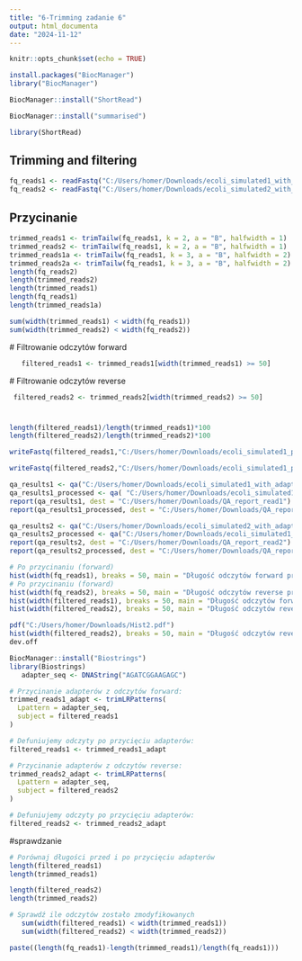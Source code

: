 ---
title: "6-Trimming zadanie 6"
output: html_documenta
date: "2024-11-12"
---

```{r setup, include=FALSE}
knitr::opts_chunk$set(echo = TRUE)
```

```{r} 
install.packages("BiocManager")
library("BiocManager")
```
```{r}
BiocManager::install("ShortRead")
```
```{r}
BiocManager::install("summarised")
```
```{r}

library(ShortRead)
```
## Trimming and filtering
```{r}
fq_reads1 <- readFastq("C:/Users/homer/Downloads/ecoli_simulated1_with_adapters.fq")
fq_reads2 <- readFastq("C:/Users/homer/Downloads/ecoli_simulated2_with_adapters.fq")
```
## Przycinanie
```{r}
trimmed_reads1 <- trimTailw(fq_reads1, k = 2, a = "B", halfwidth = 1)
trimmed_reads2 <- trimTailw(fq_reads1, k = 2, a = "B", halfwidth = 1)
trimmed_reads1a <- trimTailw(fq_reads1, k = 3, a = "B", halfwidth = 2)
trimmed_reads2a <- trimTailw(fq_reads1, k = 3, a = "B", halfwidth = 2)
length(fq_reads2)
length(trimmed_reads2)
length(trimmed_reads1)
length(fq_reads1)
length(trimmed_reads1a)
```
```{r}
sum(width(trimmed_reads1) < width(fq_reads1))
sum(width(trimmed_reads2) < width(fq_reads2))
```
 # Filtrowanie odczytów forward
```{r}
   filtered_reads1 <- trimmed_reads1[width(trimmed_reads1) >= 50]
```
  # Filtrowanie odczytów reverse
  
```{r}
 filtered_reads2 <- trimmed_reads2[width(trimmed_reads2) >= 50]
```
#
```{r}
length(filtered_reads1)/length(trimmed_reads1)*100
length(filtered_reads2)/length(trimmed_reads2)*100
```
```{r}
writeFastq(filtered_reads1,"C:/Users/homer/Downloads/ecoli_simulated1_processed.fq")

```
```{r}
writeFastq(filtered_reads2,"C:/Users/homer/Downloads/ecoli_simulated1_processed2.fq")
```

```{r}
qa_results1 <- qa("C:/Users/homer/Downloads/ecoli_simulated1_with_adapters.fq", type = "fastq")   
qa_results1_processed <- qa( "C:/Users/homer/Downloads/ecoli_simulated1_processed.fq", type = "fastq")
report(qa_results1, dest = "C:/Users/homer/Downloads/QA_report_read1")
report(qa_results1_processed, dest = "C:/Users/homer/Downloads/QA_report_read1_processed")

qa_results2 <- qa("C:/Users/homer/Downloads/ecoli_simulated2_with_adapters.fq", type = "fastq")   
qa_results2_processed <- qa("C:/Users/homer/Downloads/ecoli_simulated1_processed2.fq", type = "fastq")
report(qa_results2, dest = "C:/Users/homer/Downloads/QA_report_read2")
report(qa_results2_processed, dest = "C:/Users/homer/Downloads/QA_report_read2_processed")
```
```{r}
# Po przycinaniu (forward)
hist(width(fq_reads1), breaks = 50, main = "Długość odczytów forward przez przycinaniem")
# Po przycinaniu (forward)
hist(width(fq_reads2), breaks = 50, main = "Długość odczytów reverse przez przycinaniem")
hist(width(filtered_reads1), breaks = 50, main = "Długość odczytów forward po przycinaniu")
hist(width(filtered_reads2), breaks = 50, main = "Długość odczytów reverse po przycinaniu")

```
```{r}
pdf("C:/Users/homer/Downloads/Hist2.pdf")
hist(width(filtered_reads2), breaks = 50, main = "Długość odczytów reverse po przycinaniu")
dev.off
```

```{r}
BiocManager::install("Biostrings")
library(Biostrings)
   adapter_seq <- DNAString("AGATCGGAAGAGC")
```
```{r}
# Przycinanie adapterów z odczytów forward:
trimmed_reads1_adapt <- trimLRPatterns(
  Lpattern = adapter_seq,
  subject = filtered_reads1
)

# Defuniujemy odczyty po przycięciu adapterów:
filtered_reads1 <- trimmed_reads1_adapt

# Przycinanie adapterów z odczytów reverse:
trimmed_reads2_adapt <- trimLRPatterns(
  Lpattern = adapter_seq,
  subject = filtered_reads2
)

# Defuniujemy odczyty po przycięciu adapterów:
filtered_reads2 <- trimmed_reads2_adapt

```

#sprawdzanie
```{r}
# Porównaj długości przed i po przycięciu adapterów
length(filtered_reads1)
length(trimmed_reads1)

length(filtered_reads2)
length(trimmed_reads2)

# Sprawdź ile odczytów zostało zmodyfikowanych
   sum(width(filtered_reads1) < width(trimmed_reads1))
   sum(width(filtered_reads2) < width(trimmed_reads2))
```
```{r}
paste((length(fq_reads1)-length(trimmed_reads1)/length(fq_reads1)))
```


